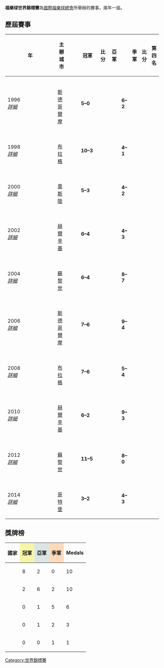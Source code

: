 {{unreferenced|time=2013-04-22T08:17:22+00:00}}
'''福樂球世界錦標賽'''為[[國際福樂球總會|國際福樂球總會]]所舉辦的賽事，兩年一屆。

==歷屆賽事==
{| class="wikitable" style="text-align:center; width:100%" 
|-
!width=5%|年
!width=10%|主辦城市 
!width=1% rowspan=11 bgcolor=ffffff| 
!width=14%|冠軍
!width=10%|比分
!width=14%|亞軍
!width=1% rowspan=11 bgcolor=ffffff| 
!width=14%|季軍
!width=10%|比分
!width=14%|第四名
|-
|1996 <br /> ''[[1996年男子福樂球世界錦標賽|詳細]]''
|{{flagicon|SWE}} <br /> [[斯德哥爾摩|斯德哥爾摩]]
|{{fl-big|SWE}}
|'''5–0'''
|{{fl-big|FIN}}
|{{fl-big|NOR}}
|'''6–2'''
|{{fl-big|CZE}}
|-
|1998 <br /> ''[[1998年男子福樂球世界錦標賽|詳細]]''
|{{flagicon|CZE}} <br /> [[布拉格|布拉格]]
|{{fl-big|SWE}}
|'''10–3'''
|{{fl-big|SUI}}
|{{fl-big|FIN}}
|'''4–1'''
|{{fl-big|DEN}}
|-
|2000 <br /> ''[[2000年男子福樂球世界錦標賽|詳細]]''
|{{flagicon|NOR}} <br /> [[奧斯陸|奧斯陸]]
|{{fl-big|SWE}}
|'''5–3'''
|{{fl-big|FIN}}
|{{fl-big|SUI}}
|'''4–2'''
|{{fl-big|DEN}}
|-
|2002 <br /> ''[[2002年男子福樂球世界錦標賽|詳細]]''
|{{flagicon|FIN}} <br /> [[赫爾辛基|赫爾辛基]]
|{{fl-big|SWE}}
|'''6–4'''
|{{fl-big|FIN}}
|{{fl-big|SUI}}
|'''4–3'''
|{{fl-big|CZE}}
|-
|2004 <br /> ''[[2004年男子福樂球世界錦標賽|詳細]]''
|{{flagicon|SUI}} <br /> [[蘇黎世|蘇黎世]]
|{{fl-big|SWE}}
|'''6–4'''
|{{fl-big|CZE}}
|{{fl-big|FIN}}
|'''8–7'''
|{{fl-big|SUI}}
|-
|2006 <br /> ''[[2006年男子福樂球世界錦標賽|詳細]]''
|{{flagicon|SWE}} <br /> [[斯德哥爾摩|斯德哥爾摩]]
|{{fl-big|SWE}}
|'''7–6''' {{sudden death}}
|{{fl-big|FIN}}
|{{fl-big|SUI}}
|'''9–4'''
|{{fl-big|CZE}}
|-
|2008 <br /> ''[[2008年男子福樂球世界錦標賽|詳細]]''
|{{flagicon|CZE}} <br /> [[布拉格|布拉格]]
|{{fl-big|FIN}}
|'''7–6''' {{sudden death}}
|{{fl-big|SWE}}
|{{fl-big|SUI}}
|'''5–4'''
|{{fl-big|CZE}}
|-
|2010 <br /> ''[[2010年男子福樂球世界錦標賽|詳細]]''
|{{flagicon|FIN}} <br /> [[赫爾辛基|赫爾辛基]]
|{{fl-big|FIN}}
|'''6–2'''
|{{fl-big|SWE}}
|{{fl-big|CZE}}
|'''9–3'''
|{{fl-big|SUI}}
|-
|2012 <br /> ''[[2012年男子福樂球世界錦標賽|詳細]]''
|{{flagicon|SUI}} <br /> [[蘇黎世|蘇黎世]]
|{{fl-big|SWE}}
|'''11–5'''
|{{fl-big|FIN}}
|{{fl-big|SUI}}
|'''8–0'''
|{{fl-big|GER}}
|-
|2014 <br /> ''[[2014年男子福樂球世界錦標賽|詳細]]''
|{{flagicon|SWE}} <br /> [[哥特堡|哥特堡]]
|{{fl-big|SWE}}
|'''3–2'''
|{{fl-big|FIN}}
|{{fl-big|CZE}}
|'''4–3'''
|{{fl-big|SUI}}
|}

== 獎牌榜 ==

{| class="wikitable sortable"
!國家
!style="background-color: #F7F6A8;" | 冠軍   
!style="background-color: #DCE5E5;" | 亞軍
!style="background-color: #FFDAB9;" | 季軍 
!Medals
|- align=center
|align=left|{{fl|SWE}}
|8
|2
|0
|10
|- align=center
|align=left|{{fl|FIN}}
|2
|6
|2
|10
|- align=center
|align=left|{{fl|SUI}}
|0
|1
|5
|6
|- align=center
|align=left|{{fl|CZE}}
|0
|1
|2
|3
|- align=center
|align=left|{{fl|NOR}}
|0
|0
|1
|1
|}

{{世界錦標賽}}





[[Category:世界錦標賽|Category:世界錦標賽]]